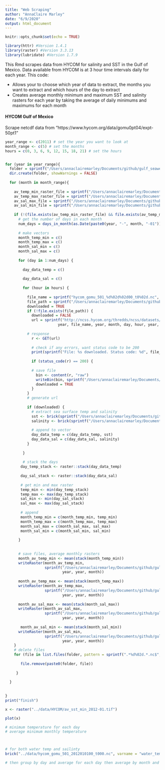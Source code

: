 ```yaml
---
title: "Web Scraping"
author: "AnnaClaire Marley"
date: "6/9/2020"
output: html_document
---
```


```r
knitr::opts_chunk$set(echo = TRUE)
```

```r

library(httr) #Version 1.4.1
library(raster) #Version 3.3.13
library(lubridate) #Version 1.7.9

```

This Rmd scrapes data from HYCOM for salinity and SST in the Gulf of Mexico. Data available from HYCOM is at 3 hour time intervals daily for each year. This code:

* Allows your to choose which year of data to extract, the months you want to extract and which hours of the day to extract
* Creates average monthly minimum and maximum SST and salinity rasters for each year by taking the average of daily minimums and maximums for each month

#### HYCOM Gulf of Mexico 

Scrape netcdf data from "https://www.hycom.org/data/gomu0pt04/expt-50pt1"

```r

year_range <- c(2011) # set the year you want to look at
month_range <- c(5) # set the months
hours = c(0, 3, 6, 9, 12, 15, 18, 21) # set the hours


for (year in year_range){
  folder = sprintf("/Users/annaclairemarley/Documents/github/gulf_seaweed_suit/data/HYCOM/Year_%d/", year)
  dir.create(folder, showWarnings = FALSE)
  
  for (month in month_range){
    
    av_temp_min_raster_file = sprintf("/Users/annaclairemarley/Documents/github/gulf_seaweed_suit/data/HYCOM/Year_%d/av_sst_min_%d-%02d.tif", year, year, month)
    av_temp_max_raster_file = sprintf("/Users/annaclairemarley/Documents/github/gulf_seaweed_suit/data/HYCOM/Year_%d/av_sst_max_%d-%02d.tif", year, year, month)
    av_sal_max_file = sprintf("/Users/annaclairemarley/Documents/github/gulf_seaweed_suit/data/HYCOM/Year_%d/av_sal_max_%d-%02d.tif", year, year, month)
    av_sal_min_file = sprintf("/Users/annaclairemarley/Documents/github/gulf_seaweed_suit/data/HYCOM/Year_%d/av_sal_min_%d-%02d.tif", year, year, month)
    
    if (!(file.exists(av_temp_min_raster_file) && file.exists(av_temp_max_raster_file) && file.exists(av_sal_max_file) && file.exists(av_sal_min_file))) {
      # get the number of days in each month
      num_days = days_in_month(as.Date(paste0(year, "-", month, "-01")))
      
      # make vectors
      month_temp_min = c()
      month_temp_max = c()
      month_sal_min = c()
      month_sal_max = c()
      
      for (day in 1:num_days) {
        
        day_data_temp = c()
        
        day_data_sal = c()
        
        for (hour in hours) {
          
          file_name = sprintf("hycom_gomu_501_%d%02d%02d00_t0%02d.nc", year, month, day, hour)
          file_path = sprintf("/Users/annaclairemarley/Documents/github/gulf_seaweed_suit/data/HYCOM/Year_%d/%s", year, file_name)
          downloaded = TRUE
          if (!file.exists(file_path)) {
            downloaded = FALSE
            url = sprintf("http://ncss.hycom.org/thredds/ncss/datasets/GOMu0.04/expt_50.1/data/netcdf/%d/%s?var=salinity&var=water_temp&disableLLSubset=on&disableProjSubset=on&horizStride=1&time_start=%d-%02d-%02dT%02d%%3A00%%3A00Z&time_end=%d-%02d-%02dT%02d%%3A00%%3A00Z&timeStride=1&vertCoord=&accept=netcdf", 
                        year, file_name, year, month, day, hour, year, month, day, hour) 
          
          # response
            r <- GET(url)
            
            # check if any errors, want status code to be 200
            print(sprintf("File: %s downloaded. Status code: %d", file_name, status_code(r)))
            
            if (status_code(r) == 200) {
            
            # save file
              bin <- content(r, "raw")
              writeBin(bin, sprintf("/Users/annaclairemarley/Documents/github/gulf_seaweed_suit/data/HYCOM/Year_%d/%s", year, file_name))
              downloaded = TRUE
            }
          }
          # generate url
          
          if (downloaded) {
            # extract sea surface temp and salinity
            sst <- brick(sprintf("/Users/annaclairemarley/Documents/github/gulf_seaweed_suit/data/HYCOM/Year_%d/%s", year, file_name), varname = "water_temp")
            salinity <- brick(sprintf("/Users/annaclairemarley/Documents/github/gulf_seaweed_suit/data/HYCOM/Year_%d/%s", year, file_name), varname = "salinity")
            
            # append to vector
            day_data_temp = c(day_data_temp, sst)
            day_data_sal = c(day_data_sal, salinity) 
          }
          
        }
      
        # stack the days  
       day_temp_stack <- raster::stack(day_data_temp)
       
       day_sal_stack <- raster::stack(day_data_sal)
        
       # get min and max raster
       temp_min <- min(day_temp_stack)
       temp_max <- max(day_temp_stack)
       sal_min <- min(day_sal_stack)
       sal_max <- max(day_sal_stack)
       
       # append
       month_temp_min = c(month_temp_min, temp_min)
       month_temp_max = c(month_temp_max, temp_max)
       month_sal_max = c(month_sal_max, sal_max)
       month_sal_min = c(month_sal_min, sal_min)
       
      }  
      
      
      # save files, average monthly rasters
      month_av_temp_min <- mean(stack(month_temp_min))
      writeRaster(month_av_temp_min, 
                  sprintf("/Users/annaclairemarley/Documents/github/gulf_seaweed_suit/data/HYCOM/Year_%d/av_sst_min_%d-%02d.tif", 
                          year, year, month))
      
      month_av_temp_max <- mean(stack(month_temp_max))
      writeRaster(month_av_temp_max, 
                  sprintf("/Users/annaclairemarley/Documents/github/gulf_seaweed_suit/data/HYCOM/Year_%d/av_sst_max_%d-%02d.tif", 
                          year, year, month))
      
      month_av_sal_max <- mean(stack(month_sal_max))
      writeRaster(month_av_sal_max, 
                  sprintf("/Users/annaclairemarley/Documents/github/gulf_seaweed_suit/data/HYCOM/Year_%d/av_sal_max_%d-%02d.tif", 
                          year, year, month))
      
       month_av_sal_min <- mean(stack(month_sal_min))
      writeRaster(month_av_sal_min, 
                  sprintf("/Users/annaclairemarley/Documents/github/gulf_seaweed_suit/data/HYCOM/Year_%d/av_sal_min_%d-%02d.tif", 
                          year, year, month))
    }
    # delete files
    for (file in list.files(folder, pattern = sprintf(".*%d%02d.*.nc$", year, month))) {
       
       file.remove(paste0(folder, file))
       
     }
  
  }
  
  
}
print("finish")

```


```r

x <- raster("../data/HYCOM/av_sst_min_2012-01.tif")

plot(x)

```



```r
# minimum temperature for each day
# average minimum monthly temperature



# for both water temp and sailinty 
brick("../data/hycom_gomu_501_2012010100_t000.nc", varname = "water_temp")

# then group by day and average for each day then average by month and save that



```

